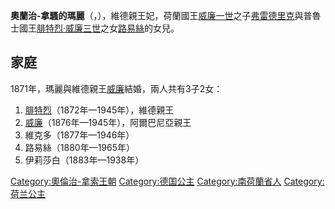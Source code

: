 {{Multiple issues|
{{Expand language|1=en|time=2020-12-15T12:40:50+00:00}}
{{Unreferenced|time=2020-12-15T12:40:50+00:00}}
}}
{{Infobox noble
| name        = 奧蘭治-拿騷的瑪麗
| title       = 維德親王妃
| image       = Marie Princess of Wied.jpg
| image_size  = 220px
| birth_date  = {{birth date|1841|6|5|df=y}}
| birth_place = [[瓦瑟納爾|瓦瑟納爾]]
| death_date  = {{death date and age|1910|6|22|1841|6|5|df=y}}
| death_place = [[新維德|新維德]]
| noble family= [[奧蘭治-拿騷王朝|奧蘭治-拿騷王朝]]
| father      = [[荷蘭的弗雷德里克王子|荷蘭的弗雷德里克王子]]
| mother      = [[普魯士的路易絲_(1808-1870)|普魯士的路易絲公主]]
}}
'''奧蘭治-拿騷的瑪麗'''（{{lang-nl|Marie van Oranje-Nassau}}，{{bd|1841年|6月5日|1910年|6月22日}}），維德親王妃，荷蘭國王[[威廉一世_(尼德兰)|威廉一世]]之子[[荷蘭的弗雷德里克王子|弗雷德里克]]與普魯士國王[[腓特烈·威廉三世|腓特烈·威廉三世]]之女[[普魯士的路易絲_(1808-1870)|路易絲]]的女兒。

== 家庭 ==
1871年，瑪麗與維德親王[[威廉_(維德親王)|威廉]]結婚，兩人共有3子2女：
# [[弗里德里希_(维德)|腓特烈]]（1872年—1945年），維德親王
# [[威廉_(阿尔巴尼亚)|威廉]]（1876年—1945年），阿爾巴尼亞親王
# 維克多（1877年—1946年）
# 路易絲（1880年—1965年）
# 伊莉莎白（1883年—1938年）

[[Category:奧倫治-拿索王朝|Category:奧倫治-拿索王朝]]
[[Category:德国公主|Category:德国公主]]
[[Category:南荷蘭省人|Category:南荷蘭省人]]
[[Category:荷兰公主|Category:荷兰公主]]